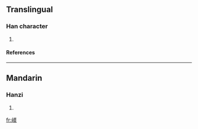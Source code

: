 ==Translingual==
===Han character===
{{Han char|rn=46|rad=山|as=09|sn=12|four=|canj=山廿土大 (UTGK)}}
# {{defn|Han|sort=山09}}
====References====
{{Han ref|kx=0316.060|dkj=08269|dj=0616.330|hdz=10788.180|uh=5D44|ud=23876}}
----
==Mandarin==
===Hanzi===
{{cmn-hanzi|pin=[[měi]] (mei3)|wg=mei<sup>3</sup>}}
# {{defn|Mandarin}}

[[fr:嵄]]